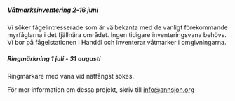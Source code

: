 ##### Våtmarksinventering 2-16 juni

Vi söker fågelintresserade som är välbekanta med de vanligt förekommande myrfåglarna i det fjällnära området. Ingen tidigare inventeringsvana behövs. Vi bor på fågelstationen i Handöl och inventerar våtmarker i omgivningarna.

##### Ringmärkning 1 juli - 31 augusti

Ringmärkare med vana vid nätfångst sökes.

För mer information om dessa projekt, skriv till info@annsjon.org
